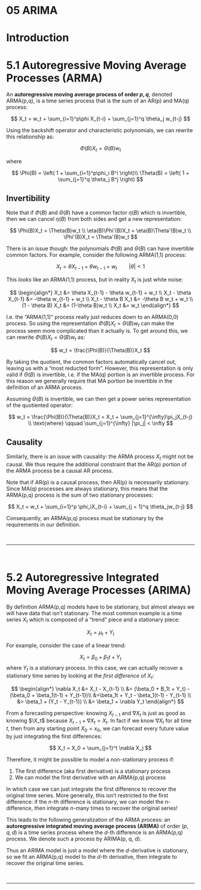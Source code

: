 
# 05 ARIMA

# Introduction

# 5.1 Autoregressive Moving Average Processes (ARMA)

An **autoregressive moving average process of order $p,q$**, denoted ARMA(p,q), is a time series process that is the sum of an AR(p) and MA(q) process:

$$
X_t = w_t + \sum_{i=1}^p\phi X_{t-i} + \sum_{j=1}^q \theta_j w_{t-j}
$$

Using the backshift operator and characteristic polynomials, we can rewrite this relationship as:

$$
\Phi(B)X_t = \Theta(B)w_t
$$

where

$$
\Phi(B) = \left( 1 + \sum_{i=1}^p\phi_i B^i \right)\\
\Theta(B) = \left( 1 + \sum_{j=1}^q \theta_j B^j \right)
$$

## Invertibility

Note that if $\Phi(B)$ and $\Theta(B)$ have a common factor $\eta(B)$ which is invertible, then we can cancel $\eta(B)$ from both sides and get a new representation:

$$
\Phi(B)X_t = \Theta(B)w_t \\
\eta(B)\Phi'(B)X_t = \eta(B)\Theta'(B)w_t \\
\Phi'(B)X_t = \Theta'(B)w_t
$$

There is an issue though: the polynomials $\Phi(B)$ and $\Theta(B)$ can have invertible common factors. For example, consider the following ARMA(1,1) process:

$$
X_t = \theta X_{t-1} + \theta w_{t-1} + w_t \qquad |\theta|<1
$$

This *looks* like an ARMA(1,1) process, but in reality $X_t$ is just white noise:

$$
\begin{align*}
X_t &= \theta X_{t-1} - \theta w_{t-1} + w_t \\
X_t - \theta X_{t-1} &= -\theta w_{t-1} + w_t \\
X_t - \theta B X_t &= -\theta B w_t + w_t \\
(1 - \theta B) X_t &= (1-\theta B)w_t \\
X_t &= w_t
\end{align*}
$$

I.e. the "ARMA(1,1)" process really just reduces down to an ARMA(0,0) process. So using the representation $\Phi(B)X_t = \Theta(B)w_t$ can make the process seem more complicated than it actually is. To get around this, we can rewrite $\Phi(B)X_t = \Theta(B)w_t$ as:

$$
w_t = \frac{\Phi(B)}{\Theta(B)}X_t
$$

By taking the quotient, the common factors automatically cancel out, leaving us with a "most reducted form". However, this representation is only valid if $\Theta(B)$ is invertible, i.e. if the MA(q) portion is an invertible process. For this reason we generally require that MA portion be invertible in the definition of an ARMA process.

Assuming $\Theta(B)$ is invertible, we can then get a power series representation of the quotiented operator:

$$
w_t = \frac{\Phi(B)}{\Theta(B)}X_t = X_t + \sum_{j=1}^{\infty}\pi_jX_{t-j} \\
\text{where} \qquad \sum_{j=1}^{\infty} |\pi_j| < \infty
$$

## Causality

Similarly, there is an issue with causality: the ARMA process $X_t$ might not be causal. We thus require the additional constraint that the AR(p) portion of the ARMA process be a causal AR process.

Note that if AR(p) is a causal process, then AR(p) is necessarily stationary. Since MA(q) processes are always stationary, this means that the ARMA(p,q) process is the sum of two stationary processes:

$$
X_t = w_t + \sum_{i=1}^p \phi_iX_{t-i} + \sum_{j = 1}^q \theta_jw_{t-j}
$$

Consequently, an ARMA(p,q) process must be stationary by the requirements in our definition.


<br>

---

<br>

# 5.2 Autoregressive Integrated Moving Average Processes (ARIMA)

By definition ARMA(p,q) models have to be stationary, but almost always we will have data that isn't stationary. The most common example is a time series $X_t$ which is composed of a "trend" piece and a stationary piece:

$$
X_t = \mu_t + Y_t
$$

For example, consider the case of a linear trend:

$$
X_t = \beta_0 + \beta_1t + Y_t
$$
where $Y_t$ is a stationary process. In this case, we can actually recover a stationary time series by looking at the *first difference* of $X_t$:

$$
\begin{align*}
\nabla X_t &= X_t - X_{t-1} \\
&= (\beta_0 + B_1t + Y_t) - (\beta_0 + \beta_1(t-1) + Y_{t-1})\\
&=\beta_1t + Y_t - \beta_1(t-1) - Y_{t-1} \\
&= \beta_1 + (Y_t - Y_{t-1}) \\
&= \beta_1 + \nabla Y_t
\end{align*}
$$

From a forecasting perspective: knowing $X_{t-1}$ and $\nabla X_t$ is just as good as knowing $\X_t$ because $X_{t-1} + \nabla X_t = X_t$. In fact if we know $\nabla X_t$ for all time $t$, then from any starting point $X_0 = x_0$, we can forecast every future value by just integrating the first differences:

$$
X_t = X_0 + \sum_{j=1}^t \nabla X_j
$$

Therefore, it might be possible to model a non-stationary process if:

1) The first difference (aka first derivative) is a stationary process
2) We can model the first derivative with an ARMA(p,q) process

In which case we can just integrate the first difference to recover the original time series. More generally, this isn't restricted to the first difference: if the $n$-th difference is stationary, we can model the $n$-difference, then integrate $n$-many times to recover the original series!

This leads to the following generalization of the ARMA process: an **autoregressive integrated moving average process (ARIMA)** of order $(p, q, d)$ is a time series process where the $d$-th difference is an ARMA(p,q) process. We denote such a process by ARIMA(p, q, d). 

Thus an ARIMA model is just a model where the $d$-derivative is stationary, so we fit an ARMA(p,q) model to the $d$-th derivative, then integrate to recover the original time series.

<br>

---

<br>